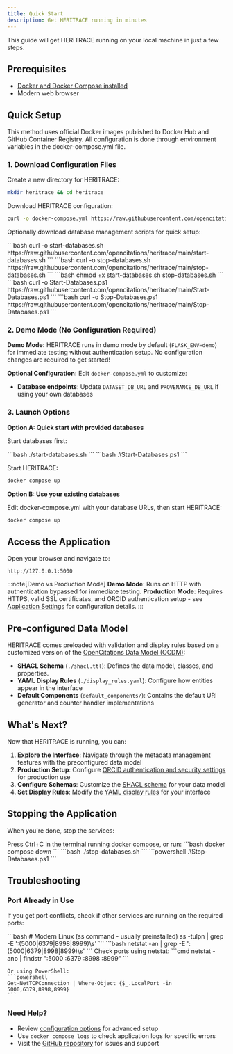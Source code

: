 ```yaml
---
title: Quick Start
description: Get HERITRACE running in minutes
---
```



This guide will get HERITRACE running on your local machine in just a few steps.

## Prerequisites

- <a href="https://docs.docker.com/get-docker/" target="_blank" rel="noopener noreferrer">Docker and Docker Compose installed</a>
- Modern web browser

## Quick Setup

This method uses official Docker images published to Docker Hub and GitHub Container Registry. All configuration is done through environment variables in the docker-compose.yml file.

### 1. Download Configuration Files

Create a new directory for HERITRACE:
```bash
mkdir heritrace && cd heritrace
```

Download HERITRACE configuration:
```bash
curl -o docker-compose.yml https://raw.githubusercontent.com/opencitations/heritrace/main/docker-compose.yml
```

Optionally download database management scripts for quick setup:

<Tabs>
  <TabItem label="Linux/MacOS">
    ```bash
    curl -o start-databases.sh https://raw.githubusercontent.com/opencitations/heritrace/main/start-databases.sh
    ```
    ```bash
    curl -o stop-databases.sh https://raw.githubusercontent.com/opencitations/heritrace/main/stop-databases.sh
    ```
    ```bash
    chmod +x start-databases.sh stop-databases.sh
    ```
  </TabItem>
  <TabItem label="Windows">
    ```bash
    curl -o Start-Databases.ps1 https://raw.githubusercontent.com/opencitations/heritrace/main/Start-Databases.ps1
    ```
    ```bash
    curl -o Stop-Databases.ps1 https://raw.githubusercontent.com/opencitations/heritrace/main/Stop-Databases.ps1
    ```
  </TabItem>
</Tabs>

### 2. Demo Mode (No Configuration Required)

**Demo Mode:** HERITRACE runs in demo mode by default (`FLASK_ENV=demo`) for immediate testing without authentication setup. No configuration changes are required to get started!

**Optional Configuration:** Edit `docker-compose.yml` to customize:
- **Database endpoints**: Update `DATASET_DB_URL` and `PROVENANCE_DB_URL` if using your own databases

### 3. Launch Options

**Option A: Quick start with provided databases**

Start databases first:

<Tabs>
  <TabItem label="Linux/MacOS">
    ```bash
    ./start-databases.sh
    ```
  </TabItem>
  <TabItem label="Windows">
    ```bash
    .\Start-Databases.ps1
    ```
  </TabItem>
</Tabs>

Start HERITRACE:
```bash
docker compose up
```

**Option B: Use your existing databases**

Edit docker-compose.yml with your database URLs, then start HERITRACE:
```bash
docker compose up
```


## Access the Application

Open your browser and navigate to:

```
http://127.0.0.1:5000
```

:::note[Demo vs Production Mode]
**Demo Mode**: Runs on HTTP with authentication bypassed for immediate testing. **Production Mode**: Requires HTTPS, valid SSL certificates, and ORCID authentication setup - see [Application Settings](/heritrace/configuration/app-settings/) for configuration details.
:::

## Pre-configured Data Model

HERITRACE comes preloaded with validation and display rules based on a customized version of the <a href="https://doi.org/10.1007/978-3-030-62466-8_28" target="_blank" rel="noopener noreferrer">OpenCitations Data Model (OCDM)</a>:

- **SHACL Schema** (`./shacl.ttl`): Defines the data model, classes, and properties.
- **YAML Display Rules** (`./display_rules.yaml`): Configure how entities appear in the interface
- **Default Components** (`default_components/`): Contains the default URI generator and counter handler implementations

## What's Next?

Now that HERITRACE is running, you can:

1. **Explore the Interface**: Navigate through the metadata management features with the preconfigured data model
2. **Production Setup**: Configure [ORCID authentication and security settings](/heritrace/configuration/app-settings/) for production use
3. **Configure Schemas**: Customize the [SHACL schema](/heritrace/configuration/shacl/) for your data model
4. **Set Display Rules**: Modify the [YAML display rules](/heritrace/configuration/display-rules/) for your interface

## Stopping the Application

When you're done, stop the services:

<Tabs>
  <TabItem label="Stop Application">
    Press Ctrl+C in the terminal running docker compose, or run:
    ```bash
    docker compose down
    ```
  </TabItem>
  <TabItem label="Stop Databases">
    <Tabs>
      <TabItem label="Linux/MacOS">
        ```bash
        ./stop-databases.sh
        ```
      </TabItem>
      <TabItem label="Windows">
        ```powershell
        .\Stop-Databases.ps1
        ```
      </TabItem>
    </Tabs>
  </TabItem>
</Tabs>

## Troubleshooting

### Port Already in Use
If you get port conflicts, check if other services are running on the required ports:

<Tabs>
  <TabItem label="Linux">
    ```bash
    # Modern Linux (ss command - usually preinstalled)
    ss -tulpn | grep -E ':(5000|6379|8998|8999)\s'
    ```
  </TabItem>
  <TabItem label="macOS">
    ```bash
    netstat -an | grep -E ':(5000|6379|8998|8999)\s'
    ```
  </TabItem>
  <TabItem label="Windows">
    Check ports using netstat:
    ```cmd
    netstat -ano | findstr ":5000 :6379 :8998 :8999"
    ```
    
    Or using PowerShell:
    ```powershell
    Get-NetTCPConnection | Where-Object {$_.LocalPort -in 5000,6379,8998,8999}
    ```
  </TabItem>
</Tabs>

### Need Help?
- Review [configuration options](/heritrace/configuration/app-settings/) for advanced setup
- Use `docker compose logs` to check application logs for specific errors
- Visit the <a href="https://github.com/opencitations/heritrace" target="_blank" rel="noopener noreferrer">GitHub repository</a> for issues and support